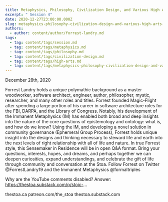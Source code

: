 ```yaml
---
title: Metaphysics, Philosophy, Civilization Design, and Various High Arts
excerpt: " Session 4"
date: 2020-12-27T23:00:00.000Z
slug: metaphysics-philosophy-civilization-design-and-various-high-arts-session-4
authors:
  - author: content/author/forrest-landry.md
tags:
  - tag: content/tags/session.md
  - tag: content/tags/metaphysics.md
  - tag: content/tags/philosophy.md
  - tag: content/tags/civilization-design.md
  - tag: content/tags/high-arts.md
  - tag: content/tags/metaphysics-philosophy-civilization-design-and-various-high-arts.md
---
```


December 28th, 2020

Forrest Landry holds a unique polymathic background as a master woodworker, software architect, engineer, author, philosopher, mystic, researcher, and many other roles and titles. Forrest founded Magic-Flight after spending a large portion of his career in software architecture roles for the FBI, DARPA, and the Library of Congress. Notably, his development of the Immanent Metaphysics (IM) has enabled both broad and deep insights into the nature of the core questions of epistemology and ontology: what is, and how do we know? Using the IM, and developing a novel solution in community governance (Ephemeral Group Process), Forrest holds unique insight into the designs and thinking necessary to steward life and earth into the next levels of right relationship with all of life and nature. In true Forrest style, this Sensemaker in Residence will be in open Q&A format. Bring your questions, interests, hopes, and dreams, and perhaps together we can deepen curiosities, expand understandings, and celebrate the gift of life through community and conversation at the Stoa. Follow Forrest on Twitter @ForrestLandry19 and the Immanent Metaphysics @formaltriples

Why are the YouTube comments disabled? Answer: https://thestoa.substack.com/p/stoic-...

thestoa.ca
patreon.com/the_stoa
thestoa.substack.com
